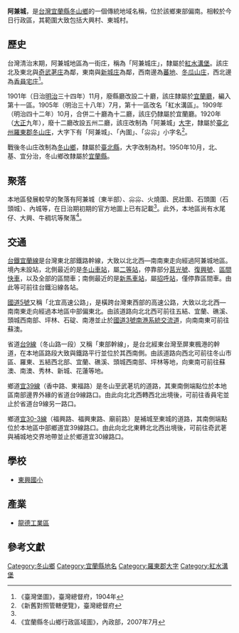 {{noteTA
|1 = zh-cn:庄; zh-hk:庄; zh-tw:庄;
}}
'''阿兼城'''，是[[台灣|台灣]][[宜蘭縣|宜蘭縣]][[冬山鄉|冬山鄉]]的一個傳統地域名稱，位於該鄉東部偏南。相較於今日行政區，其範圍大致包括大興村、東城村。

==歷史==
台灣清治末期，阿兼城地區為一街庄，稱為「阿兼城庄」，隸屬於[[紅水溝堡|紅水溝堡]]。該庄北及東北與[[奇武荖庄|奇武荖庄]]為鄰，東南與[[新城_(宜蘭縣蘇澳鎮)|新城庄]]為鄰，西南邊為[[蕃地|蕃地]]、[[冬瓜山庄|冬瓜山庄]]，西北邊為[[香員宅庄|香員宅庄]]<ref name="臺灣堡圖">《臺灣堡圖》，臺灣總督府，1904年</ref>。

1901年（日治[[明治|明治]]三十四年）11月，廢縣廳改設二十廳，該庄隸屬於[[宜蘭廳|宜蘭廳]]，編入第十一區。1905年（明治三十八年）7月，第十一區改名「紅水溝區」。1909年（明治四十二年）10月，合併二十廳為十二廳，該庄仍隸屬於宜蘭廳。1920年（[[大正|大正]]九年），廢十二廳改設五州二廳，該庄改制為「阿兼城」[[大字|大字]]，隸屬於[[臺北州|臺北州]][[羅東郡|羅東郡]][[冬山庄|冬山庄]]，大字下有「阿兼城」、「內圍」、「尛尛」小字名<ref>《新舊對照管轄便覽》，臺灣總督府</ref>。

戰後冬山庄改制為[[冬山鄉|冬山鄉]]，隸屬於[[臺北縣|臺北縣]]，大字改制為村。1950年10月，北、基、宜分治，冬山鄉改隸屬於[[宜蘭縣|宜蘭縣]]。

==聚落==
本地區發展較早的聚落有阿兼城（東半部）、尛尛、火燒圍、民壯圍、石頭圍（石頭城）、內城等，在日治期初期的官方地圖上已有記載<ref name="臺灣堡圖"/>。此外，本地區尚有水尾仔、大興、牛稠坑等聚落<ref>《宜蘭縣冬山鄉行政區域圖》，內政部，2007年7月</ref>。

==交通==
[[台鐵|台鐵]][[宜蘭線|宜蘭線]]是台灣東北部鐵路幹線，大致以北北西—南南東走向經過阿兼城地區。境內未設站，北側最近的是[[冬山車站|冬山車站]]，屬[[二等站_(台鐵)|二等站]]，停靠部分[[莒光號|莒光號]]、[[復興號列車|復興號]]、[[區間快車|區間快車]]，以及全部的區間車；南側最近的是[[新馬車站|新馬車站]]，屬[[招呼站_(台鐵)|招呼站]]，僅停靠區間車。由此等可前往台鐵沿線各站。

[[蔣渭水高速公路|國道5號]]又稱「北宜高速公路」，是橫跨台灣東西部的高速公路，大致以北北西—南南東走向經過本地區中部偏東北。由該道路向北北西可前往五結、宜蘭、礁溪、頭城西南部、坪林、石碇、南港並止於[[福爾摩沙高速公路|國道3號]][[南港系統交流道|南港系統交流道]]，向南南東可前往蘇澳。

省道[[台9線|台9線]]（冬山路一段）又稱「東部幹線」，是台北經東台灣至屏東楓港的幹道，在本地區路段大致與鐵路平行並位於其西南側。由該道路向西北可前往冬山市區、羅東、五結西北部、宜蘭、礁溪、頭城西南部、坪林等地，向東南可前往蘇澳、南澳、秀林、新城、花蓮等地。

鄉道[[宜39線|宜39線]]（香中路、東福路）是冬山至武荖坑的道路，其東南側端點位於本地區南部邊界外緣的省道台9線路口。由此向北北西轉西北出境後，可前往香員宅並止於省道台9線另一路口。

鄉道[[宜30-3線|宜30-3線]]（福興路、福興東路、廟前路）是補城至東城的道路，其南側端點位於本地區中部鄉道宜39線路口。由此向北北東轉北北西出境後，可前往奇武荖與補城地交界地帶並止於鄉道宜30線路口。

==學校==
*[[宜蘭縣冬山鄉東興國民小學|東興國小]]

==產業==
*[[龍德工業區|龍德工業區]]

==參考文獻==
{{reflist}}

{{羅東郡}}

[[Category:冬山鄉|Category:冬山鄉]]
[[Category:宜蘭縣地名|Category:宜蘭縣地名]]
[[Category:羅東郡大字|Category:羅東郡大字]]
[[Category:紅水溝堡|Category:紅水溝堡]]